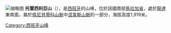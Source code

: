 {{Coord|36|58|N|4|05|W|region:ES_type:mountain|display=title}}

[[File:Torrecilla.jpg|缩略图]]
'''托雷西利亞山'''（{{lang-es|Torrecilla}}），是[[西班牙|西班牙]]的山峰，位於該國南部[[馬拉加省|馬拉加省]]，處於[[龍達_(西班牙)|龍達]]東南面，屬於[[佩尼貝蒂科山脈|佩尼貝蒂科山脈]]中[[涅韋斯山脈|涅韋斯山脈]]的一部分，海拔高度1,919米。

{{Spain-geo-stub}}
[[Category:西班牙山峰|Category:西班牙山峰]]